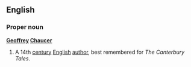 ==English==
===Proper noun===
{{wikipedia}}
'''[[Geoffrey]] [[Chaucer]]'''
#A 14th [[century]] [[English]] [[author]], best remembered for ''The Canterbury Tales''.